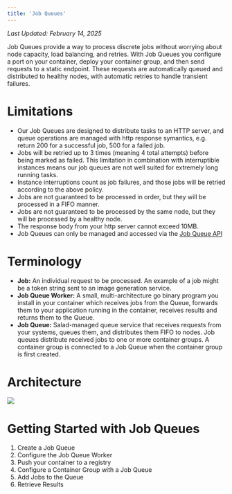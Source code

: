 ```yaml
---
title: 'Job Queues'
---
```


*Last Updated: February 14, 2025*


Job Queues provide a way to process discrete jobs without worrying about node capacity, load balancing, and retries.
With Job Queues you configure a port on your container, deploy your container group, and then send requests to a static
endpoint. These requests are automatically queued and distributed to healthy nodes, with automatic retries to handle
transient failures.

# Limitations

- Our Job Queues are designed to distribute tasks to an HTTP server, and queue operations are managed with http response
  symantics, e.g. return 200 for a successful job, 500 for a failed job.
- Jobs will be retried up to 3 times (meaning 4 total attempts) before being marked as failed. This limitation in
  combination with interruptible instances means our job queues are not well suited for extremely long running tasks.
- Instance interruptions count as job failures, and those jobs will be retried according to the above policy.
- Jobs are not guaranteed to be processed in order, but they will be processed in a FIFO manner.
- Jobs are not guaranteed to be processed by the same node, but they will be processed by a healthy node.
- The response body from your http server cannot exceed 10MB.
- Job Queues can only be managed and accessed via the
  [Job Queue API](http://localhost:3000/reference/saladcloud-api/queues/create-a-queue)

# Terminology

- **Job:** An individual request to be processed. An example of a job might be a token string sent to an image
  generation service.
- **Job Queue Worker:** A small, multi-architecture go binary program you install in your container which receives jobs
  from the Queue, forwards them to your application running in the container, receives results and returns them to the
  Queue.
- **Job Queue:** Salad-managed queue service that receives requests from your systems, queues them, and distributes them
  FIFO to nodes. Job queues distribute received jobs to one or more container groups. A container group is connected to
  a Job Queue when the container group is first created.

# Architecture

<img src="/products/sce/job-queues/images/job-queues-architecture.png" />

# Getting Started with Job Queues

1. Create a Job Queue
2. Configure the Job Queue Worker
3. Push your container to a registry
4. Configure a Container Group with a Job Queue
5. Add Jobs to the Queue
6. Retrieve Results
